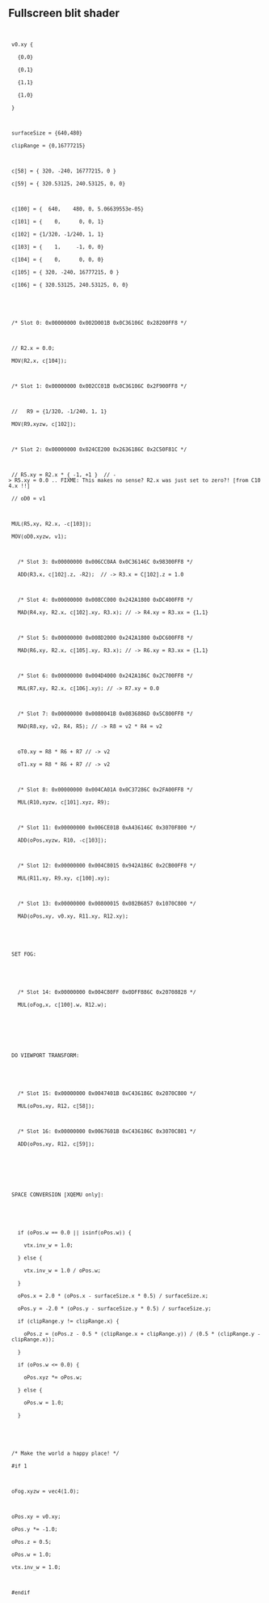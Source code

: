 
  
== Fullscreen blit shader ==
  
<code>
  v0.xy {
    {0,0}
    {0,1}
    {1,1}
    {1,0}
  }
  
  surfaceSize = {640,480}
  clipRange = {0,16777215}
  
  c[58] = { 320, -240, 16777215, 0 }
  c[59] = { 320.53125, 240.53125, 0, 0}
  
  c[100] = {  640,    480, 0, 5.06639553e-05}
  c[101] = {    0,      0, 0, 1}
  c[102] = {1/320, -1/240, 1, 1}
  c[103] = {    1,     -1, 0, 0}
  c[104] = {    0,      0, 0, 0}
  c[105] = { 320, -240, 16777215, 0 }
  c[106] = { 320.53125, 240.53125, 0, 0} 
  
  
  /* Slot 0: 0x00000000 0x002D001B 0x0C36106C 0x28200FF8 */
  
  // R2.x = 0.0;
  MOV(R2,x, c[104]);
  
  /* Slot 1: 0x00000000 0x002CC01B 0x0C36106C 0x2F900FF8 */
  
  //   R9 = {1/320, -1/240, 1, 1}
  MOV(R9,xyzw, c[102]);
  
  /* Slot 2: 0x00000000 0x024CE200 0x2636186C 0x2C50F81C */
  
  // R5.xy = R2.x * { -1, +1 }  // -> R5.xy = 0.0 .. FIXME: This makes no sense? R2.x was just set to zero?! [from C104.x !!]
  // oD0 = v1
  
  MUL(R5,xy, R2.x, -c[103]);
  MOV(oD0,xyzw, v1);
  
    /* Slot 3: 0x00000000 0x006CC0AA 0x0C36146C 0x98300FF8 */
    ADD(R3,x, c[102].z, -R2);  // -> R3.x = C[102].z = 1.0
  
    /* Slot 4: 0x00000000 0x008CC000 0x242A1800 0xDC400FF8 */
    MAD(R4,xy, R2.x, c[102].xy, R3.x); // -> R4.xy = R3.xx = {1,1}
  
    /* Slot 5: 0x00000000 0x008D2000 0x242A1800 0xDC600FF8 */
    MAD(R6,xy, R2.x, c[105].xy, R3.x); // -> R6.xy = R3.xx = {1,1}
  
    /* Slot 6: 0x00000000 0x004D4000 0x242A186C 0x2C700FF8 */
    MUL(R7,xy, R2.x, c[106].xy); // -> R7.xy = 0.0
  
    /* Slot 7: 0x00000000 0x0080041B 0x0836886D 0x5C800FF8 */
    MAD(R8,xy, v2, R4, R5); // -> R8 = v2 * R4 = v2
  
    oT0.xy = R8 * R6 + R7 // -> v2
    oT1.xy = R8 * R6 + R7 // -> v2
  
    /* Slot 8: 0x00000000 0x004CA01A 0x0C37286C 0x2FA00FF8 */
    MUL(R10,xyzw, c[101].xyz, R9);
  
    /* Slot 11: 0x00000000 0x006CE01B 0xA436146C 0x3070F800 */
    ADD(oPos,xyzw, R10, -c[103]);
  
    /* Slot 12: 0x00000000 0x004C8015 0x942A186C 0x2CB00FF8 */
    MUL(R11,xy, R9.xy, c[100].xy);
  
    /* Slot 13: 0x00000000 0x00800015 0x082B6857 0x1070C800 */
    MAD(oPos,xy, v0.xy, R11.xy, R12.xy);
  
  
  SET FOG:
  
  
    /* Slot 14: 0x00000000 0x004C80FF 0x0DFF886C 0x20708828 */
    MUL(oFog,x, c[100].w, R12.w);
  
  
  
  DO VIEWPORT TRANSFORM:
  
  
    /* Slot 15: 0x00000000 0x0047401B 0xC436186C 0x2070C800 */
    MUL(oPos,xy, R12, c[58]);
  
    /* Slot 16: 0x00000000 0x0067601B 0xC436106C 0x3070C801 */
    ADD(oPos,xy, R12, c[59]);
  
  
  
  SPACE CONVERSION [XQEMU only]:
  
  
    if (oPos.w == 0.0 || isinf(oPos.w)) {
      vtx.inv_w = 1.0;
    } else {
      vtx.inv_w = 1.0 / oPos.w;
    }
    oPos.x = 2.0 * (oPos.x - surfaceSize.x * 0.5) / surfaceSize.x;
    oPos.y = -2.0 * (oPos.y - surfaceSize.y * 0.5) / surfaceSize.y;
    if (clipRange.y != clipRange.x) {
      oPos.z = (oPos.z - 0.5 * (clipRange.x + clipRange.y)) / (0.5 * (clipRange.y - clipRange.x));
    }
    if (oPos.w <= 0.0) {
      oPos.xyz *= oPos.w;
    } else {
      oPos.w = 1.0;
    }
  
  
  /* Make the world a happy place! */
  #if 1
  
  oFog.xyzw = vec4(1.0);
  
  oPos.xy = v0.xy;
  oPos.y *= -1.0;
  oPos.z = 0.5;
  oPos.w = 1.0;
  vtx.inv_w = 1.0;
  
  #endif
  
</code>
